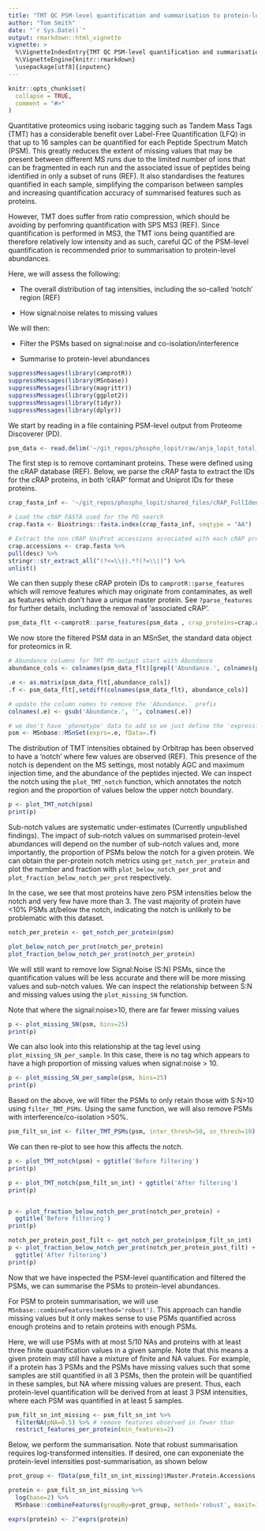 ```yaml
---
title: "TMT QC PSM-level quantification and summarisation to protein-level abundance"
author: "Tom Smith"
date: "`r Sys.Date()`"
output: rmarkdown::html_vignette
vignette: >
  %\VignetteIndexEntry{TMT QC PSM-level quantification and summarisation to protein-level abundance}
  %\VignetteEngine{knitr::rmarkdown}
  \usepackage[utf8]{inputenc}
---
```


```r
knitr::opts_chunk$set(
  collapse = TRUE,
  comment = "#>"
)
```

Quantitative proteomics using isobaric tagging such as Tandem Mass Tags (TMT) has a considerable benefit over Label-Free Quantification (LFQ) in that up to 16 samples can be quantified for each Peptide Spectrum Match (PSM). This greatly reduces the extent of missing values that may be present between different MS runs due to the limited number of ions that can be fragmented in each run and the associated issue of peptides being identified in only a subset of runs (REF). It also standardises the features quantified in each sample, simplifying the comparison between samples and increasing quantification accuracy of summarised features such as proteins.

However, TMT does suffer from ratio compression, which should be avoiding by perfomring quantification with SPS MS3 (REF). Since quantification is performed in MS3, the TMT ions being quantified are therefore relatively low intensity and as such, careful QC of the PSM-level quantification is recommended prior to summarisation to protein-level abundances.

Here, we will assess the following:

- The overall distribution of tag intensities, including the so-called 'notch' region (REF)

- How signal:noise relates to missing values 

We will then:

- Filter the PSMs based on signal:noise and co-isolation/interference

- Summarise to protein-level abundances


```r
suppressMessages(library(camprotR))
suppressMessages(library(MSnbase))
suppressMessages(library(magrittr))
suppressMessages(library(ggplot2))
suppressMessages(library(tidyr))
suppressMessages(library(dplyr))
```

We start by reading in a file containing PSM-level output from Proteome Discoverer (PD).
```r
psm_data <- read.delim('~/git_repos/phospho_lopit/raw/anja_lopit_total_rep1_PSMs.txt', stringsAsFactors=FALSE)
```

The first step is to remove contaminant proteins. These were defined using the cRAP database (REF). Below, we parse the cRAP fasta to extract the IDs for the cRAP proteins, in both 'cRAP' format and Uniprot IDs for these proteins.
```r
crap_fasta_inf <- '~/git_repos/phospho_lopit/shared_files/cRAP_FullIdentifiers.fasta'

# Load the cRAP FASTA used for the PD search
crap.fasta <- Biostrings::fasta.index(crap_fasta_inf, seqtype = "AA")

# Extract the non cRAP UniProt accessions associated with each cRAP protein
crap.accessions <- crap.fasta %>% 
pull(desc) %>% 
stringr::str_extract_all("(?<=\\|).*?(?=\\|)") %>% 
unlist()
```

We can then supply these cRAP protein IDs to `camprotR::parse_features` which will remove features which may originate from contaminates, as well as features which don't have a unique master protein. See `?parse_features` for further details, including the removal of 'associated cRAP'.
```r
psm_data_flt <-camprotR::parse_features(psm_data , crap_proteins=crap.accessions, TMT=TRUE, level='PSM')
```
We now store the filtered PSM data in an MSnSet, the standard data object for proteomics in R.
```r
# Abundance columns for TMT PD-output start with Abundance 
abundance_cols <- colnames(psm_data_flt)[grepl('Abundance.', colnames(psm_data_flt))]

.e <- as.matrix(psm_data_flt[,abundance_cols])
.f <- psm_data_flt[,setdiff(colnames(psm_data_flt), abundance_cols)]

# update the column names to remove the 'Abundance.` prefix
colnames(.e) <- gsub('Abundance.', '', colnames(.e))

# we don't have 'phenotype' data to add so we just define the 'expression' data and 'feature' data
psm <- MSnbase::MSnSet(exprs=.e, fData=.f)
```

The distribution of TMT intensities obtained by Orbitrap has been observed to have a 'notch' where few values are observed (REF). This presence of the notch is dependent on the MS settings, most notably AGC and maximum injection time, and the abundance of the peptides injected. We can inspect the notch using the `plot_TMT_notch` function, which annotates the notch region and the proportion of values below the upper notch boundary. 
```r
p <- plot_TMT_notch(psm)
print(p)

```
Sub-notch values are systematic under-estimates (Currently unpublished findings). The impact of sub-notch values on summarised protein-level abundances will depend on the number of sub-notch values and, more importantly, the proportion of PSMs below the notch for a given protein. We can obtain the per-protein notch metrics using `get_notch_per_protein` and plot the number and fraction with `plot_below_notch_per_prot` and `plot_fraction_below_notch_per_prot` respectively. 

In the case, we see that most proteins have zero PSM intensities below the notch and very few have more than 3. The vast majority of protein have <10% PSMs at/below the notch, indicating the notch is unlikely to be problematic with this dataset.
```r
notch_per_protein <- get_notch_per_protein(psm)

plot_below_notch_per_prot(notch_per_protein)
plot_fraction_below_notch_per_prot(notch_per_protein)
```

We will still want to remove low Signal:Noise (S:N) PSMs, since the quantification values will be less accurate and there will be more missing values and sub-notch values. We can inspect the relationship between S:N and missing values using the `plot_missing_SN` function.

Note that where the signal:noise>10, there are far fewer missing values
```r
p <- plot_missing_SN(psm, bins=25)
print(p)
```
We can also look into this relationship at the tag level using `plot_missing_SN_per_sample`. In this case, there is no tag which appears to have a high proportion of missing values when signal:noise > 10.
```r
p <- plot_missing_SN_per_sample(psm, bins=25)
print(p)
```
Based on the above, we will filter the PSMs to only retain those with S:N>10 using `filter_TMT_PSMs`. Using the same function, we will also remove PSMs with interference/co-isolation >50%.
```r
psm_filt_sn_int <- filter_TMT_PSMs(psm, inter_thresh=50, sn_thresh=10)
```
We can then re-plot to see how this affects the notch.
```r
p <- plot_TMT_notch(psm) + ggtitle('Before filtering')
print(p)

p <- plot_TMT_notch(psm_filt_sn_int) + ggtitle('After filtering')
print(p)


p <- plot_fraction_below_notch_per_prot(notch_per_protein) +
  ggtitle('Before filtering')
print(p)

notch_per_protein_post_filt <- get_notch_per_protein(psm_filt_sn_int)
p <- plot_fraction_below_notch_per_prot(notch_per_protein_post_filt) +
  ggtitle('After filtering')
print(p)

```

Now that we have inspected the PSM-level quantification and filtered the PSMs, we can summarise the PSMs to protein-level abundances. 

For PSM to protein summarisation, we will use `MSnbase::combineFeatures(method='robust')`. This approach can handle missing values but it only makes sense to use PSMs quantified across enough proteins and to retain proteins with enough PSMs.

Here, we will use PSMs with at most 5/10 NAs and proteins with at least three finite quantification values in a given sample. Note that this means a given protein may still have a mixture of finite and NA values. For example, if a protein has 3 PSMs and the PSMs have missing values such that some samples are still quantified in all 3 PSMs, then the protein will be quantified in these samples, but NA where missing values are present. Thus, each protein-level quantification will be derived from at least 3 PSM intensities, where each PSM was quantified in at least 5 samples.


```r
psm_filt_sn_int_missing <- psm_filt_sn_int %>% 
  filterNA(pNA=0.5) %>% # remove features observed in fewer than 
  restrict_features_per_protein(min_features=2)
```

Below, we perform the summarisation. Note that robust summarisation requires log-transformed intensities. If desired, one can exponeniate the protein-level intensities post-summarisation, as shown below 
```r
prot_group <- fData(psm_filt_sn_int_missing)$Master.Protein.Accessions

protein <- psm_filt_sn_int_missing %>%
  log(base=2) %>%
  MSnbase::combineFeatures(groupBy=prot_group, method='robust', maxit=1000)

exprs(protein) <- 2^exprs(protein)

```


